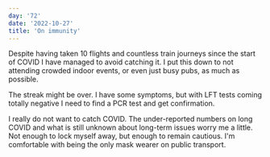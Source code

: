 ```yaml
---
day: '72'
date: '2022-10-27'
title: 'On immunity'
---
```


Despite having taken 10 flights and countless train journeys since the start of COVID I have managed to avoid catching it. I put this down to not attending crowded indoor events, or even just busy pubs, as much as possible.

The streak might be over. I have some symptoms, but with LFT tests coming totally negative I need to find a PCR test and get confirmation.

I really do not want to catch COVID. The under-reported numbers on long COVID and what is still unknown about long-term issues worry me a little. Not enough to lock myself away, but enough to remain cautious. I'm comfortable with being the only mask wearer on public transport.
